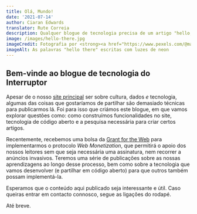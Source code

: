 ```yaml
---
title: Olá, Mundo!
date: '2021-07-14'
author: Ciaran Edwards
translator: Rute Correia
description: Qualquer blogue de tecnologia precisa de um artigo "hello, world" ("olá, mundo"). Este é o nosso.
image: /images/hello-there.jpg
imageCredit: Fotografia por <strong><a href="https://www.pexels.com/@maksgelatin?utm_content=attributionCopyText&amp;utm_medium=referral&amp;utm_source=pexels">Maksim Goncharenok</a></strong>, via <strong><a href="https://www.pexels.com/photo/person-holding-a-neon-sign-5821029/?utm_content=attributionCopyText&amp;utm_medium=referral&amp;utm_source=pexels">Pexels</a></strong>
imageAlt: As palavras "hello there" escritas com luzes de neon
---
```


## Bem-vinde ao blogue de tecnologia do Interruptor

Apesar de o nosso [site principal](https://interruptor.pt) ser sobre cultura, dados _e_ tecnologia, algumas das coisas que gostaríamos de partilhar são demasiado técnicas para publicarmos lá. Foi para isso que criámos este blogue, em que vamos explorar questões como: como construímos funcionalidades no site, tecnologia de código aberto e a pesquisa necessária para criar certos artigos.

Recentemente, recebemos uma bolsa da [Grant for the Web](https://grantfortheweb.org) para implementarmos o protocolo _Web Monetization_, que permitirá o apoio dos nossos leitores sem que seja necessária uma assinatura, nem recorrer a anúncios invasivos. Teremos uma série de publicações sobre as nossas aprendizagens ao longo desse processo, bem como sobre a tecnologia que vamos desenvolver (e partilhar em código aberto) para que outros também possam implementá-la.

Esperamos que o conteúdo aqui publicado seja interessante e útil. Caso queiras entrar em contacto connosco, segue as ligações do rodapé.

Até breve.
